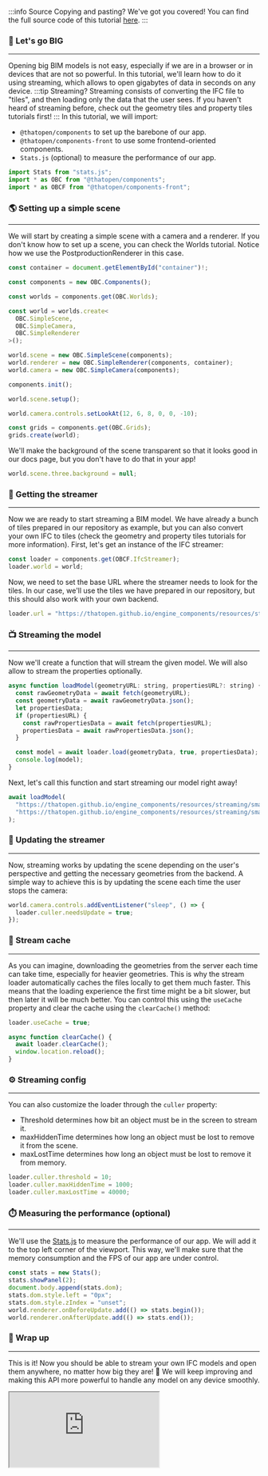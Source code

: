 :::info Source
Copying and pasting? We've got you covered! You can find the full source code of this tutorial [here](https://github.com/ThatOpen/engine_components/blob/main/packages/front/src/fragments/IfcStreamer/example.ts).
:::

### 🐳 Let's go BIG
---
Opening big BIM models is not easy, especially if we are in a browser or in devices that are not so powerful. In this tutorial, we'll learn how to do it using streaming, which allows to open gigabytes of data in seconds on any device.
:::tip Streaming?
Streaming consists of converting the IFC file to "tiles", and then loading only the data that the user sees. If you haven't heard of streaming before, check out the geometry tiles and property tiles tutorials first!
:::
In this tutorial, we will import:
- `@thatopen/components` to set up the barebone of our app.
- `@thatopen/components-front` to use some frontend-oriented components.
- `Stats.js` (optional) to measure the performance of our app.

```js
import Stats from "stats.js";
import * as OBC from "@thatopen/components";
import * as OBCF from "@thatopen/components-front";
```
### 🌎 Setting up a simple scene
---
We will start by creating a simple scene with a camera and a renderer. If you don't know how to set up a scene, you can check the Worlds tutorial. Notice how we use the PostproductionRenderer in this case.

```js
const container = document.getElementById("container")!;

const components = new OBC.Components();

const worlds = components.get(OBC.Worlds);

const world = worlds.create<
  OBC.SimpleScene,
  OBC.SimpleCamera,
  OBC.SimpleRenderer
>();

world.scene = new OBC.SimpleScene(components);
world.renderer = new OBC.SimpleRenderer(components, container);
world.camera = new OBC.SimpleCamera(components);

components.init();

world.scene.setup();

world.camera.controls.setLookAt(12, 6, 8, 0, 0, -10);

const grids = components.get(OBC.Grids);
grids.create(world);
```
We'll make the background of the scene transparent so that it looks good in our docs page, but you don't have to do that in your app!

```js
world.scene.three.background = null;
```
### 🧰 Getting the streamer
---
Now we are ready to start streaming a BIM model. We have already a bunch of tiles prepared in our repository as example, but you can also convert your own IFC to tiles (check the geometry and property tiles tutorials for more information). First, let's get an instance of the IFC streamer:

```js
const loader = components.get(OBCF.IfcStreamer);
loader.world = world;
```
Now, we need to set the base URL where the streamer needs to look for the tiles. In our case, we'll use the tiles we have prepared in our repository, but this should also work with your own backend.

```js
loader.url = "https://thatopen.github.io/engine_components/resources/streaming/";
```
### 📺 Streaming the model
---
Now we'll create a function that will stream the given model. We will also allow to stream the properties optionally. 

```js
async function loadModel(geometryURL: string, propertiesURL?: string) {
  const rawGeometryData = await fetch(geometryURL);
  const geometryData = await rawGeometryData.json();
  let propertiesData;
  if (propertiesURL) {
    const rawPropertiesData = await fetch(propertiesURL);
    propertiesData = await rawPropertiesData.json();
  }

  const model = await loader.load(geometryData, true, propertiesData);
  console.log(model);
}
```
Next, let's call this function and start streaming our model right away!

```js
await loadModel(
  "https://thatopen.github.io/engine_components/resources/streaming/small.ifc-processed.json",
  "https://thatopen.github.io/engine_components/resources/streaming/small.ifc-processed-properties.json",
);
```
### 🔄️ Updating the streamer
---
Now, streaming works by updating the scene depending on the user's perspective and getting the necessary geometries from the backend. A simple way to achieve this is by updating the scene each time the user stops the camera:

```js
world.camera.controls.addEventListener("sleep", () => {
  loader.culler.needsUpdate = true;
});
```
### 🧠 Stream cache
---
As you can imagine, downloading the geometries from the server each time can take time, especially for heavier geometries. This is why the stream loader automatically caches the files locally to get them much faster. This means that the loading experience the first time might be a bit slower, but then later it will be much better. You can control this using the `useCache` property and clear the cache using the `clearCache()` method:

```js
loader.useCache = true;

async function clearCache() {
  await loader.clearCache();
  window.location.reload();
}
```
### ⚙️ Streaming config
---
You can also customize the loader through the `culler` property:
- Threshold determines how bit an object must be in the screen to stream it.
- maxHiddenTime determines how long an object must be lost to remove it from the scene.
- maxLostTime determines how long an object must be lost to remove it from memory.

```js
loader.culler.threshold = 10;
loader.culler.maxHiddenTime = 1000;
loader.culler.maxLostTime = 40000;
```
### ⏱️ Measuring the performance (optional)
---
We'll use the [Stats.js](https://github.com/mrdoob/stats.js) to measure the performance of our app. We will add it to the top left corner of the viewport. This way, we'll make sure that the memory consumption and the FPS of our app are under control.

```js
const stats = new Stats();
stats.showPanel(2);
document.body.append(stats.dom);
stats.dom.style.left = "0px";
stats.dom.style.zIndex = "unset";
world.renderer.onBeforeUpdate.add(() => stats.begin());
world.renderer.onAfterUpdate.add(() => stats.end());
```
### 🎉 Wrap up
---
This is it! Now you should be able to stream your own IFC models and open them anywhere, no matter how big they are! 💪 We will keep improving and making this API more powerful to handle any model on any device smoothly.



<iframe src="https://thatopen.github.io/engine_components/examples/IfcStreamer"></iframe>